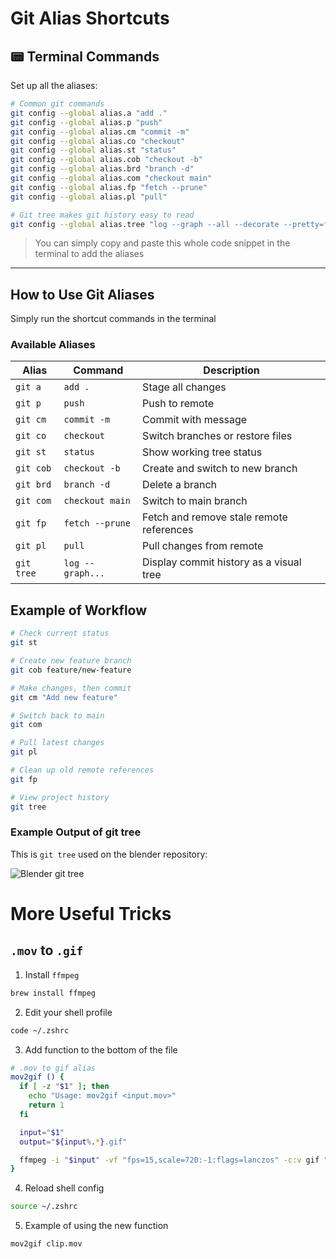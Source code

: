 # Git Alias Shortcuts

## 📟 Terminal Commands
Set up all the aliases:

```sh
# Common git commands
git config --global alias.a "add ."
git config --global alias.p "push"
git config --global alias.cm "commit -m"
git config --global alias.co "checkout"
git config --global alias.st "status"
git config --global alias.cob "checkout -b"
git config --global alias.brd "branch -d"
git config --global alias.com "checkout main"
git config --global alias.fp "fetch --prune"
git config --global alias.pl "pull"

# Git tree makes git history easy to read
git config --global alias.tree "log --graph --all --decorate --pretty=format:'%C(yellow)%h%Creset - %Cgreen%ad%Creset %C(blue)[%an]%Creset %C(auto)%d%Creset %s' --date=short"
```
> You can simply copy and paste this whole code snippet in the terminal to add the aliases

----

## How to Use Git Aliases
Simply run the shortcut commands in the terminal

### Available Aliases

| Alias | Command | Description |
|-------|---------|-------------|
| `git a` | `add .` | Stage all changes |
| `git p` | `push` | Push to remote |
| `git cm` | `commit -m` | Commit with message |
| `git co` | `checkout` | Switch branches or restore files |
| `git st` | `status` | Show working tree status |
| `git cob` | `checkout -b` | Create and switch to new branch |
| `git brd` | `branch -d` | Delete a branch |
| `git com` | `checkout main` | Switch to main branch |
| `git fp` | `fetch --prune` | Fetch and remove stale remote references |
| `git pl` | `pull` | Pull changes from remote |
| `git tree` | `log --graph...` | Display commit history as a visual tree |

## Example of Workflow

```sh
# Check current status
git st

# Create new feature branch
git cob feature/new-feature

# Make changes, then commit
git cm "Add new feature"

# Switch back to main
git com

# Pull latest changes
git pl

# Clean up old remote references
git fp

# View project history
git tree
```

### Example Output of git tree
This is `git tree` used on the blender repository:

![Blender git tree](./assets/blender-git-tree.png)

# More Useful Tricks

## `.mov` to `.gif`

1. Install `ffmpeg`
```sh
brew install ffmpeg
```

2. Edit your shell profile
```sh
code ~/.zshrc
```

3. Add function to the bottom of the file
```sh
# .mov to gif alias
mov2gif () {
  if [ -z "$1" ]; then
    echo "Usage: mov2gif <input.mov>"
    return 1
  fi

  input="$1"
  output="${input%.*}.gif"

  ffmpeg -i "$input" -vf "fps=15,scale=720:-1:flags=lanczos" -c:v gif "$output"
}
```

4. Reload shell config
```sh
source ~/.zshrc
```

5. Example of using the new function
```sh
mov2gif clip.mov
```